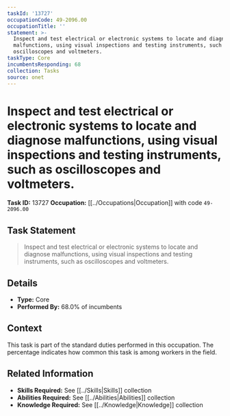 ```yaml
---
taskId: '13727'
occupationCode: 49-2096.00
occupationTitle: ''
statement: >-
  Inspect and test electrical or electronic systems to locate and diagnose
  malfunctions, using visual inspections and testing instruments, such as
  oscilloscopes and voltmeters.
taskType: Core
incumbentsResponding: 68
collection: Tasks
source: onet
---
```

# Inspect and test electrical or electronic systems to locate and diagnose malfunctions, using visual inspections and testing instruments, such as oscilloscopes and voltmeters.

**Task ID:** 13727
**Occupation:** [[../Occupations|Occupation]] with code `49-2096.00`

## Task Statement

> Inspect and test electrical or electronic systems to locate and diagnose malfunctions, using visual inspections and testing instruments, such as oscilloscopes and voltmeters.

## Details

- **Type:** Core
- **Performed By:** 68.0% of incumbents

## Context

This task is part of the standard duties performed in this occupation. The percentage indicates how common this task is among workers in the field.

## Related Information

- **Skills Required:** See [[../Skills|Skills]] collection
- **Abilities Required:** See [[../Abilities|Abilities]] collection
- **Knowledge Required:** See [[../Knowledge|Knowledge]] collection
